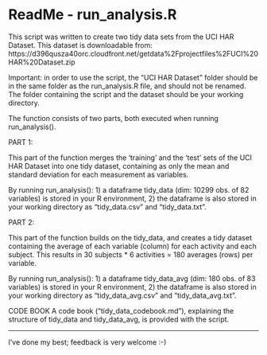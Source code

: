 ReadMe - run_analysis.R
========================================================

This script was written to create two tidy data sets from the UCI HAR Dataset.
This dataset is downloadable from:
https://d396qusza40orc.cloudfront.net/getdata%2Fprojectfiles%2FUCI%20HAR%20Dataset.zip

Important: in order to use the script, the "UCI HAR Dataset" folder should be in the 
same folder as the run_analysis.R file, and should not be renamed. The folder containing 
the script and the dataset should be your working directory.

The function consists of two parts, both executed when running run_analysis().

PART 1:

This part of the function merges the 'training' and the 'test' sets of the 
UCI HAR Dataset into one tidy dataset, containing as only the mean and standard deviation 
for each measurement as variables.

By running run_analysis():
1) a dataframe tidy_data (dim: 10299 obs. of 82 variables) is stored in your R environment,
2) the dataframe is also stored in your working directory as "tidy_data.csv" and "tidy_data.txt".

PART 2:

This part of the function builds on the tidy_data, and creates a tidy dataset containing 
the average of each variable (column) for each activity and each subject.
This results in 30 subjects * 6 activities = 180 averages (rows) per variable.

By running run_analysis():
1) a dataframe tidy_data_avg (dim: 180 obs. of 83 variables) is stored in your R environment,
2) the dataframe is also stored in your working directory as "tidy_data_avg.csv" and "tidy_data_avg.txt".


CODE BOOK
A code book ("tidy_data_codebook.md"), explaining the structure of tidy_data and tidy_data_avg, 
is provided with the script.

----

I've done my best; feedback is very welcome :-)
